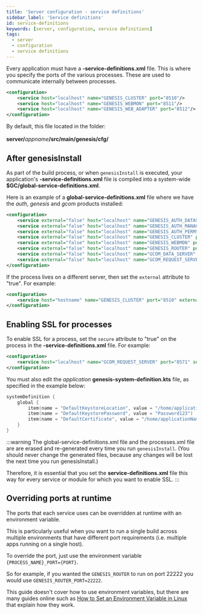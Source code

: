 ```yaml
---
title: 'Server configuration - service definitions'
sidebar_label: 'Service definitions'
id: service-definitions
keywords: [server, configuration, service definitions]
tags:
  - server
  - configuration
  - service definitions
---
```



Every application must have  a **-service-definitions.xml** file. This is where you specify the ports of the various processes. These are used to communicate internally between processes.

```xml
<configuration>
    <service host="localhost" name="GENESIS_CLUSTER" port="8510"/>
    <service host="localhost" name="GENESIS_WEBMON" port="8511"/>
    <service host="localhost" name="GENESIS_WEB_ADAPTER" port="8512"/>
</configuration>
```
By default, this file located in the folder:<br></br>
**server/**_appname_**/src/main/genesis/cfg/**

## After genesisInstall
As part of the build process, or when `genesisInstall` is executed, your application's **-service-definitions.xml** file is compiled into a system-wide **$GC/global-service-definitions.xml**. 

Here is an example of a **global-service-definitions.xml** file where we have the _auth_, _genesis_ and _gcom_ products installed:

```xml
<configuration>
    <service external="false" host="localhost" name="GENESIS_AUTH_DATASERVER" port="8502" secure="false"/>
    <service external="false" host="localhost" name="GENESIS_AUTH_MANAGER" port="8501" secure="false"/>
    <service external="false" host="localhost" name="GENESIS_AUTH_PERMS" port="8503" secure="false"/>
    <service external="false" host="localhost" name="GENESIS_CLUSTER" port="8510" secure="false"/>
    <service external="false" host="localhost" name="GENESIS_WEBMON" port="8511" secure="false"/>
    <service external="false" host="localhost" name="GENESIS_ROUTER" port="8512" secure="false"/>
    <service external="false" host="localhost" name="GCOM_DATA_SERVER" port="8570" secure="false"/>
    <service external="false" host="localhost" name="GCOM_REQUEST_SERVER" port="8571" secure="false"/>
</configuration>
```

If the process lives on a different server, then set the `external` attribute to  "true".
For example:

```xml
<configuration>
    <service host="hostname" name="GENESIS_CLUSTER" port="8510" external="true"/>
</configuration>
```

## Enabling SSL for processes
To enable SSL for a process, set the `secure` attribute to  "true" on the process in the **-service-definitions.xml** file.
For example:


```xml
<configuration>
    <service host="localhost" name="GCOM_REQUEST_SERVER" port="8571" secure="true"/>
</configuration>
```
You must also edit the _application_ **genesis-system-definition.kts** file, as specified in the example below:


```kotlin
systemDefinition {
    global {
        item(name = "DefaultKeystoreLocation", value = "/home/applicationName/keystore.jks")
        item(name = "DefaultKeystorePassword", value = "Password123")
        item(name = "DefaultCertificate", value = "/home/applicationName/certificate.crt")
    }
}
```

:::warning
The global-service-definitions.xml file and the processes.xml file are are erased and re-generated every time you run `genesisInstall`. (You should never change the generated files, because any changes will be lost the next time you run genesisInstall.)

Therefore, it is essential that you set the **service-definitions.xml** file this way for every service or module for which you want to enable SSL.
:::

## Overriding ports at runtime
The ports that each service uses can be overridden at runtime with an environment variable.

This is particularly useful when you want to run a single build across multiple environments that have different port requirements (i.e. multiple apps running on a single host).

To override the port, just use the environment variable `{PROCESS_NAME}_PORT={PORT}`.

So for example, if you wanted the `GENESIS_ROUTER` to run on port 22222 you would use `GENESIS_ROUTER_PORT=22222`.

This guide doesn't cover how to use environment variables, but there are many guides online such as [How to Set an Environment Variable in Linux](https://www.freecodecamp.org/news/how-to-set-an-environment-variable-in-linux/) that explain how they work.
